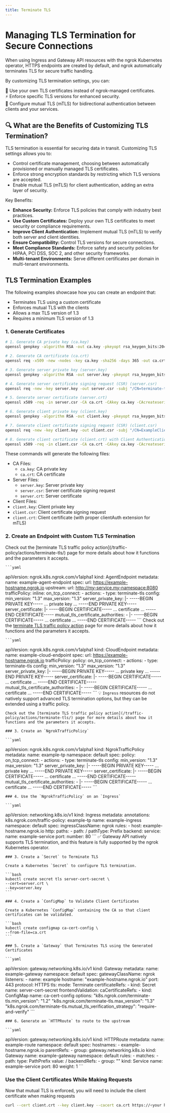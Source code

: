 ```yaml
---
title: Terminate TLS
---
```



# Managing TLS Termination for Secure Connections

When using Ingress and Gateway API resources with the ngrok Kubernetes operator, HTTPS endpoints are created by default, and ngrok automatically terminates TLS for secure traffic handling.

By customizing TLS termination settings, you can:

🔐 Use your own TLS certificates instead of ngrok-managed certificates. <br />
⚡ Enforce specific TLS versions for enhanced security. <br />
🔄 Configure mutual TLS (mTLS) for bidirectional authentication between clients and your services. <br />


## 🔍 What are the Benefits of Customizing TLS Termination?

TLS termination is essential for securing data in transit. Customizing TLS settings allows you to:

- Control certificate management, choosing between automatically provisioned or manually managed TLS certificates.
- Enforce strong encryption standards by restricting which TLS versions are accepted.
- Enable mutual TLS (mTLS) for client authentication, adding an extra layer of security.

Key Benefits:

- **Enhance Security:** Enforce TLS policies that comply with industry best practices.
- **Use Custom Certificates:** Deploy your own TLS certificates to meet security or compliance requirements.
- **Improve Client Authentication:** Implement mutual TLS (mTLS) to verify both server and client identities.
- **Ensure Compatibility:** Control TLS versions for secure connections.
- **Meet Compliance Standards:** Enforce safety and security policies for HIPAA, PCI DSS, SOC 2, and other security frameworks.
- **Multi-tenant Environments:** Serve different certificates per domain in multi-tenant environments.


## TLS Termination Examples

The following examples showcase how you can create an endpoint that:
- Terminates TLS using a custom certificate
- Enforces mutual TLS with the clients
- Allows a max TLS version of 1.3
- Requires a minimum TLS version of 1.3

### 1. Generate Certificates

```bash
# 1. Generate CA private key (ca.key)
openssl genpkey -algorithm RSA -out ca.key -pkeyopt rsa_keygen_bits:2048

# 2. Generate CA certificate (ca.crt)
openssl req -x509 -new -nodes -key ca.key -sha256 -days 365 -out ca.crt -subj "/CN=ExampleCA"

# 3. Generate server private key (server.key)
openssl genpkey -algorithm RSA -out server.key -pkeyopt rsa_keygen_bits:2048

# 4. Generate server certificate signing request (CSR) (server.csr)
openssl req -new -key server.key -out server.csr -subj "/CN=terminate-tls-example.ngrok.app"

# 5. Generate server certificate (server.crt)
openssl x509 -req -in server.csr -CA ca.crt -CAkey ca.key -CAcreateserial -out server.crt -days 365 -sha256

# 6. Generate client private key (client.key)
openssl genpkey -algorithm RSA -out client.key -pkeyopt rsa_keygen_bits:2048

# 7. Generate client certificate signing request (CSR) (client.csr)
openssl req -new -key client.key -out client.csr -subj "/CN=ExampleClient"

# 8. Generate client certificate (client.crt) with Client Authentication
openssl x509 -req -in client.csr -CA ca.crt -CAkey ca.key -CAcreateserial -out client.crt -days 365 -sha256 -extfile <(printf "extendedKeyUsage = clientAuth")
```

These commands will generate the following files:
- CA Files:
	- `ca.key`: CA private key
	- `ca.crt`: CA certificate
- Server Files:
	- `server.key`: Server private key
	- `server.csr`: Server certificate signing request
	- `server.crt`: Server certificate
- Client Files:
- `client.key`: Client private key
- `client.csr`: Client certificate signing request
- `client.crt`: Client certificate (with proper clientAuth extension for mTLS)

### 2. Create an Endpoint with Custom TLS Termination

<Tabs groupId="kind" queryString="kind">
	<TabItem value="agent-endpoint" label="AgentEndpoint" default>
	Check out the [terminate TLS traffic policy action](/traffic-policy/actions/terminate-tls/) page for more details about how it functions and the parameters it accepts.

	```yaml
  apiVersion: ngrok.k8s.ngrok.com/v1alpha1
  kind: AgentEndpoint
  metadata:
    name: example-agent-endpoint
  spec:
    url: https://example-hostname.ngrok.io
    upstream:
      url: http://my-service.my-namespace:8080
    trafficPolicy:
      inline:
        on_tcp_connect:
          - actions:
              - type: terminate-tls
                config:
                  min_version: "1.3"
                  max_version: "1.3"
                  server_private_key: |-
                    -----BEGIN PRIVATE KEY-----
                    ... private key ...
                    -----END PRIVATE KEY-----
                  server_certificate: |-
                    -----BEGIN CERTIFICATE-----
                    ... certificate ...
                    -----END CERTIFICATE-----
                  mutual_tls_certificate_authorities:
                    - |-
                      -----BEGIN CERTIFICATE-----
                      ... certificate ...
                      -----END CERTIFICATE-----
	```
	</TabItem>
	<TabItem value="cloud-endpoint" label="CloudEndpoint">
	Check out the [terminate TLS traffic policy action](/traffic-policy/actions/terminate-tls/) page for more details about how it functions and the parameters it accepts.

	```yaml
  apiVersion: ngrok.k8s.ngrok.com/v1alpha1
  kind: CloudEndpoint
  metadata:
    name: example-cloud-endpoint
  spec:
    url: https://example-hostname.ngrok.io
    trafficPolicy:
      policy:
        on_tcp_connect:
          - actions:
              - type: terminate-tls
                config:
                  min_version: "1.3"
                  max_version: "1.3"
                  server_private_key: |-
                    -----BEGIN PRIVATE KEY-----
                    ... private key ...
                    -----END PRIVATE KEY-----
                  server_certificate: |-
                    -----BEGIN CERTIFICATE-----
                    ... certificate ...
                    -----END CERTIFICATE-----
                  mutual_tls_certificate_authorities:
                    - |-
                      -----BEGIN CERTIFICATE-----
                      ... certificate ...
                      -----END CERTIFICATE-----
	```
	</TabItem>
	<TabItem value="ingress" label="Ingress">
	💡 `Ingress` resources do not natively support advanced TLS termination options, but they can be extended using a traffic policy.

	Check out the [terminate TLS traffic policy action](/traffic-policy/actions/terminate-tls/) page for more details about how it functions and the parameters it accepts.

	### 3. Create an `NgrokTrafficPolicy`

	```yaml
  apiVersion: ngrok.k8s.ngrok.com/v1alpha1
  kind: NgrokTrafficPolicy
  metadata:
    name: example-tp
    namespace: default
  spec:
    policy:
      on_tcp_connect:
        - actions:
            - type: terminate-tls
              config:
                min_version: "1.3"
                max_version: "1.3"
                server_private_key: |-
                  -----BEGIN PRIVATE KEY-----
                  ... private key ...
                  -----END PRIVATE KEY-----
                server_certificate: |-
                  -----BEGIN CERTIFICATE-----
                  ... certificate ...
                  -----END CERTIFICATE-----
                mutual_tls_certificate_authorities:
                  - |-
                    -----BEGIN CERTIFICATE-----
                    ... certificate ...
                    -----END CERTIFICATE-----
	```

	### 4. Use the `NgrokTrafficPolicy` on an `Ingress`

	```yaml
  apiVersion: networking.k8s.io/v1
  kind: Ingress
  metadata:
    annotations:
      k8s.ngrok.com/traffic-policy: example-tp
    name: example-ingress
    namespace: default
  spec:
    ingressClassName: ngrok
    rules:
      - host: example-hostname.ngrok.io
        http:
          paths:
            - path: /
              pathType: Prefix
              backend:
                service:
                  name: example-service
                  port:
                    number: 80
	```
	</TabItem>
	<TabItem value="gateway-api" label="Gateway API">
	✅ Gateway API natively supports TLS termination, and this feature is fully supported by the ngrok Kubernetes operator.

	### 3. Create a `Secret` to Terminate TLS

	Create a Kubernetes `Secret` to configure TLS termination.

	```bash
	kubectl create secret tls server-cert-secret \
	--cert=server.crt \
	--key=server.key
	```

	### 4. Create a `ConfigMap` to Validate Client Certificates

	Create a Kubernetes `ConfigMap` containing the CA so that client certificates can be validated.

	```bash
	kubectl create configmap ca-cert-config \
	--from-file=ca.crt
	```

	### 5. Create a `Gateway` that Terminates TLS using the Generated Certificates

	```yaml
  apiVersion: gateway.networking.k8s.io/v1
  kind: Gateway
  metadata:
    name: example-gateway
    namespace: default
  spec:
    gatewayClassName: ngrok
    listeners:
      - name: example
        hostname: "example-hostname.ngrok.io"
        port: 443
        protocol: HTTPS
        tls:
          mode: Terminate
          certificateRefs:
          - kind: Secret
            name: server-cert-secret
          frontendValidation:
            caCertificateRefs:
            - kind: ConfigMap
              name: ca-cert-config
          options:
            "k8s.ngrok.com/terminate-tls.min_version": "1.2"
            "k8s.ngrok.com/terminate-tls.max_version": "1.3"
            "k8s.ngrok.com/terminate-tls.mutual_tls_verification_strategy": "require-and-verify"
	```

	### 6. Generate an `HTTPRoute` to route to the upstream

	```yaml
  apiVersion: gateway.networking.k8s.io/v1
  kind: HTTPRoute
  metadata:
    name: example-route
    namespace: default
  spec:
    hostnames:
    - example-hostname.ngrok.io
    parentRefs:
    - group: gateway.networking.k8s.io
      kind: Gateway
      name: example-gateway
      namespace: default
    rules:
    - matches:
      - path:
          type: PathPrefix
          value: /
      backendRefs:
        - group: ""
          kind: Service
          name: example-service
          port: 80
          weight: 1
	```
	</TabItem>
</Tabs>


### Use the Client Certificates While Making Requests

Now that mutual TLS is enforced, you will need to include the client certificate when making requests

```bash
curl --cert client.crt --key client.key --cacert ca.crt https://<your hostname>
```

